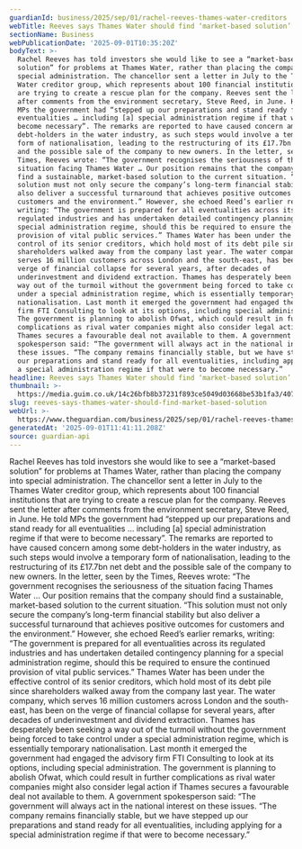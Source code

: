 ```yaml
---
guardianId: business/2025/sep/01/rachel-reeves-thames-water-creditors
webTitle: Reeves says Thames Water should find ‘market-based solution’
sectionName: Business
webPublicationDate: '2025-09-01T10:35:20Z'
bodyText: >-
  Rachel Reeves has told investors she would like to see a “market-based
  solution” for problems at Thames Water, rather than placing the company into
  special administration. The chancellor sent a letter in July to the Thames
  Water creditor group, which represents about 100 financial institutions that
  are trying to create a rescue plan for the company. Reeves sent the letter
  after comments from the environment secretary, Steve Reed, in June. He told
  MPs the government had “stepped up our preparations and stand ready for all
  eventualities … including [a] special administration regime if that were to
  become necessary”. The remarks are reported to have caused concern among some
  debt-holders in the water industry, as such steps would involve a temporary
  form of nationalisation, leading to the restructuring of its £17.7bn net debt
  and the possible sale of the company to new owners. In the letter, seen by the
  Times, Reeves wrote: “The government recognises the seriousness of the
  situation facing Thames Water … Our position remains that the company should
  find a sustainable, market-based solution to the current situation. “This
  solution must not only secure the company’s long-term financial stability but
  also deliver a successful turnaround that achieves positive outcomes for
  customers and the environment.” However, she echoed Reed’s earlier remarks,
  writing: “The government is prepared for all eventualities across its
  regulated industries and has undertaken detailed contingency planning for a
  special administration regime, should this be required to ensure the continued
  provision of vital public services.” Thames Water has been under the effective
  control of its senior creditors, which hold most of its debt pile since
  shareholders walked away from the company last year. The water company, which
  serves 16 million customers across London and the south-east, has been on the
  verge of financial collapse for several years, after decades of
  underinvestment and dividend extraction. Thames has desperately been seeking a
  way out of the turmoil without the government being forced to take control
  under a special administration regime, which is essentially temporary
  nationalisation. Last month it emerged the government had engaged the advisory
  firm FTI Consulting to look at its options, including special administration.
  The government is planning to abolish Ofwat, which could result in further
  complications as rival water companies might also consider legal action if
  Thames secures a favourable deal not available to them. A government
  spokesperson said: “The government will always act in the national interest on
  these issues. “The company remains financially stable, but we have stepped up
  our preparations and stand ready for all eventualities, including applying for
  a special administration regime if that were to become necessary.”
headline: Reeves says Thames Water should find ‘market-based solution’
thumbnail: >-
  https://media.guim.co.uk/14c26bfb8b37231f893ce5049d03668be53b1fa3/407_0_4616_3695/500.jpg
slug: reeves-says-thames-water-should-find-market-based-solution
webUrl: >-
  https://www.theguardian.com/business/2025/sep/01/rachel-reeves-thames-water-creditors
generatedAt: '2025-09-01T11:41:11.208Z'
source: guardian-api
---
```

Rachel Reeves has told investors she would like to see a “market-based solution” for problems at Thames Water, rather than placing the company into special administration. The chancellor sent a letter in July to the Thames Water creditor group, which represents about 100 financial institutions that are trying to create a rescue plan for the company. Reeves sent the letter after comments from the environment secretary, Steve Reed, in June. He told MPs the government had “stepped up our preparations and stand ready for all eventualities … including [a] special administration regime if that were to become necessary”. The remarks are reported to have caused concern among some debt-holders in the water industry, as such steps would involve a temporary form of nationalisation, leading to the restructuring of its £17.7bn net debt and the possible sale of the company to new owners. In the letter, seen by the Times, Reeves wrote: “The government recognises the seriousness of the situation facing Thames Water … Our position remains that the company should find a sustainable, market-based solution to the current situation. “This solution must not only secure the company’s long-term financial stability but also deliver a successful turnaround that achieves positive outcomes for customers and the environment.” However, she echoed Reed’s earlier remarks, writing: “The government is prepared for all eventualities across its regulated industries and has undertaken detailed contingency planning for a special administration regime, should this be required to ensure the continued provision of vital public services.” Thames Water has been under the effective control of its senior creditors, which hold most of its debt pile since shareholders walked away from the company last year. The water company, which serves 16 million customers across London and the south-east, has been on the verge of financial collapse for several years, after decades of underinvestment and dividend extraction. Thames has desperately been seeking a way out of the turmoil without the government being forced to take control under a special administration regime, which is essentially temporary nationalisation. Last month it emerged the government had engaged the advisory firm FTI Consulting to look at its options, including special administration. The government is planning to abolish Ofwat, which could result in further complications as rival water companies might also consider legal action if Thames secures a favourable deal not available to them. A government spokesperson said: “The government will always act in the national interest on these issues. “The company remains financially stable, but we have stepped up our preparations and stand ready for all eventualities, including applying for a special administration regime if that were to become necessary.”
